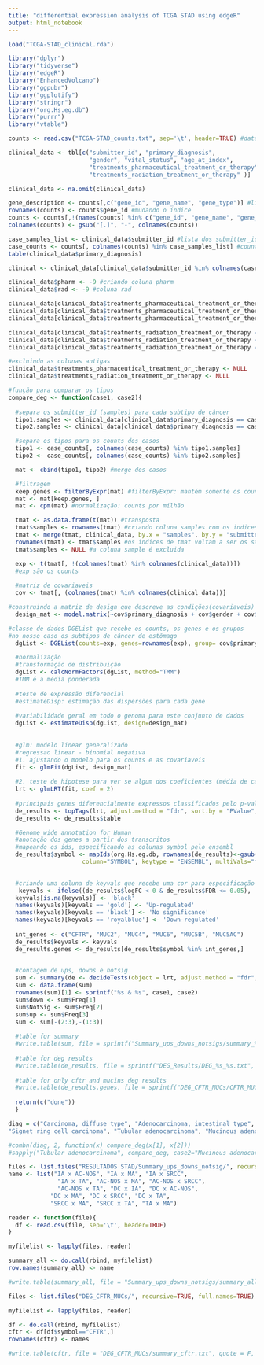 ---
title: "differential expression analysis of TCGA STAD using edgeR"
output: html_notebook
---
```{r}
load("TCGA-STAD_clinical.rda")
```


```{r}
library("dplyr")
library("tidyverse")
library("edgeR")
library("EnhancedVolcano")
library("ggpubr")
library("ggplotify")
library("stringr")
library("org.Hs.eg.db")
library("purrr")
library("vtable")
```


```{r}
counts <- read.csv("TCGA-STAD_counts.txt", sep='\t', header=TRUE) #data.frame dos counts 

clinical_data <- tbl[c("submitter_id", "primary_diagnosis",
                       "gender", "vital_status", "age_at_index",
                       "treatments_pharmaceutical_treatment_or_therapy",
                       "treatments_radiation_treatment_or_therapy" )]

clinical_data <- na.omit(clinical_data)
```

```{r}
gene_description <- counts[,c("gene_id", "gene_name", "gene_type")] #lista com a descrição dos genes
rownames(counts) <- counts$gene_id #mudando o índice
counts <- counts[,!(names(counts) %in% c("gene_id", "gene_name", "gene_type"))] #xcluindo gene_name e gene_type
colnames(counts) <- gsub("[.]", "-", colnames(counts))
```

```{r}
case_samples_list <- clinical_data$submitter_id #lista dos submitter_id
case_counts <- counts[, colnames(counts) %in% case_samples_list] #counts com somente os presentes em clinical_data
table(clinical_data$primary_diagnosis)

clinical <- clinical_data[clinical_data$submitter_id %in% colnames(case_counts),]
```


```{r}
clinical_data$pharm <- -9 #criando coluna pharm
clinical_data$rad <- -9 #coluna rad

clinical_data[clinical_data$treatments_pharmaceutical_treatment_or_therapy == "no", ]$pharm <- 0 
clinical_data[clinical_data$treatments_pharmaceutical_treatment_or_therapy == "yes",]$pharm  <- 1 
clinical_data[clinical_data$treatments_pharmaceutical_treatment_or_therapy == "not reported", ]$pharm <- 2

clinical_data[clinical_data$treatments_radiation_treatment_or_therapy == "no", ]$rad <- 0
clinical_data[clinical_data$treatments_radiation_treatment_or_therapy == "yes", ]$rad <- 1
clinical_data[clinical_data$treatments_radiation_treatment_or_therapy == "not reported", ]$rad <- 2 #substituindo "não reportado" por 2

#excluindo as colunas antigas
clinical_data$treatments_pharmaceutical_treatment_or_therapy <- NULL 
clinical_data$treatments_radiation_treatment_or_therapy <- NULL
```



```{r}
#função para comparar os tipos
compare_deg <- function(case1, case2){
  
  #separa os submitter_id (samples) para cada subtipo de câncer
  tipo1.samples <- clinical_data[clinical_data$primary_diagnosis == case1, ]$submitter_id
  tipo2.samples <- clinical_data[clinical_data$primary_diagnosis == case2, ]$submitter_id

  #separa os tipos para os counts dos casos
  tipo1 <- case_counts[, colnames(case_counts) %in% tipo1.samples]
  tipo2 <- case_counts[, colnames(case_counts) %in% tipo2.samples]

  mat <- cbind(tipo1, tipo2) #merge dos casos

  #filtragem
  keep.genes <- filterByExpr(mat) #filterByExpr: mantém somente os counts com um número mínimo de amostras
  mat <- mat[keep.genes, ]
  mat <- cpm(mat) #normalização: counts por milhão

  tmat <- as.data.frame(t(mat)) #transposta
  tmat$samples <- rownames(tmat) #criando coluna samples com os indices de tmat
  tmat <- merge(tmat, clinical_data, by.x = "samples", by.y = "submitter_id") #merge de tmat com os dados clínicos a partir da coluna samples e submitter_id
  rownames(tmat) <- tmat$samples #os indices de tmat voltam a ser os samples
  tmat$samples <- NULL #a coluna sample é excluida

  exp <- t(tmat[, !(colnames(tmat) %in% colnames(clinical_data))])
  #exp são os counts
  
  #matriz de covariaveis
  cov <- tmat[, (colnames(tmat) %in% colnames(clinical_data))]

#construindo a matriz de design que descreve as condições(covariaveis) do modelo
  design_mat <- model.matrix(~cov$primary_diagnosis + cov$gender + cov$age_at_index + cov$pharm + cov$rad)

#classe de dados DGEList que recebe os counts, os genes e os grupos
#no nosso caso os subtipos de câncer de estômago
  dgList <- DGEList(counts=exp, genes=rownames(exp), group= cov$primary_diagnosis)

  #normalização
  #transformação de distribuição
  dgList <- calcNormFactors(dgList, method="TMM")
  #TMM é a média ponderada 
  
  #teste de expressão diferencial
  #estimateDisp: estimação das dispersões para cada gene
  
  #variabilidade geral em todo o genoma para este conjunto de dados
  dgList <- estimateDisp(dgList, design=design_mat)
 
  
  #glm: modelo linear generalizado
  #regressao linear - binomial negativa
  #1. ajustando o modelo para os counts e as covariaveis
  fit <- glmFit(dgList, design_mat)
  
  #2. teste de hipotese para ver se algum dos coeficientes (média de cada grupo) é diferente de zero
  lrt <- glmLRT(fit, coef = 2) 
  
  #principais genes diferencialmente expressos classificados pelo p-valor
  de_results <- topTags(lrt, adjust.method = "fdr", sort.by = "PValue", p.value = Inf, n = Inf)
  de_results <- de_results$table

  #Genome wide annotation for Human
  #anotação dos genes a partir dos transcritos
  #mapeando os ids, especificando as colunas symbol pelo ensembl
  de_results$symbol <- mapIds(org.Hs.eg.db, rownames(de_results)<-gsub("\\..*","", rownames(de_results)), 
                     column="SYMBOL", keytype = "ENSEMBL", multiVals="first")

  
  #criando uma coluna de keyvals que recebe uma cor para especificação de valor: regulado up, down e sem significância
   keyvals <- ifelse((de_results$logFC < 0 & de_results$FDR <= 0.05), 'royalblue', ifelse((de_results$logFC > 0 & de_results$FDR <= 0.05), 'gold', 'black'))
  keyvals[is.na(keyvals)] <- 'black'
  names(keyvals)[keyvals == 'gold'] <- 'Up-regulated'
  names(keyvals)[keyvals == 'black'] <- 'No significance'
  names(keyvals)[keyvals == 'royalblue'] <- 'Down-regulated'
  
  int_genes <- c("CFTR", "MUC2", "MUC4", "MUC6", "MUC5B", "MUC5AC")
  de_results$keyvals <- keyvals
  de_results.genes <- de_results[de_results$symbol %in% int_genes,]

  
  #contagem de ups, downs e notsig 
  sum <- summary(de <- decideTests(object = lrt, adjust.method = "fdr", p.value = 0.05, lfc = 0))
  sum <- data.frame(sum)
  rownames(sum)[1] <- sprintf("%s & %s", case1, case2)
  sum$down <- sum$Freq[1]
  sum$NotSig <- sum$Freq[2]
  sum$up <- sum$Freq[3]
  sum <- sum[-(2:3),-(1:3)]
  
  #table for summary
  #write.table(sum, file = sprintf("Summary_ups_downs_notsigs/summary_%s_%s.txt", case1, case2), quote = F, sep = "\t", row.names = F, eol = "\r")
  
  #table for deg results
  #write.table(de_results, file = sprintf("DEG_Results/DEG_%s_%s.txt", case1, case2), quote = F, sep = "\t", row.names = F, eol = "\r")
  
  #table for only cftr and mucins deg results
  #write.table(de_results.genes, file = sprintf("DEG_CFTR_MUCs/CFTR_MUC_%s_%s.txt", case1, case2), quote = F, sep = "\t", row.names = F, eol = "\r")
  
  return(c("done"))
  }
```


```{r}
diag = c("Carcinoma, diffuse type", "Adenocarcinoma, intestinal type", "Adenocarcinoma, NOS",
"Signet ring cell carcinoma", "Tubular adenocarcinoma", "Mucinous adenocarcinoma")

#combn(diag, 2, function(x) compare_deg(x[1], x[2]))
#sapply("Tubular adenocarcinoma", compare_deg, case2="Mucinous adenocarcinoma")
```

```{r - summary of up- down- counts}
files <- list.files("RESULTADOS STAD/Summary_ups_downs_notsig/", recursive=TRUE, full.names=TRUE)
name <- list("IA x AC-NOS", "IA x MA", "IA x SRCC",
              "IA x TA", "AC-NOS x MA", "AC-NOS x SRCC", 
              "AC-NOS x TA", "DC x IA", "DC x AC-NOS",
            "DC x MA", "DC x SRCC", "DC x TA", 
            "SRCC x MA", "SRCC x TA", "TA x MA")

reader <- function(file){
  df <- read.csv(file, sep='\t', header=TRUE)
}

myfilelist <- lapply(files, reader)

summary_all <- do.call(rbind, myfilelist)
row.names(summary_all) <- name

#write.table(summary_all, file = "Summary_ups_downs_notsigs/summary_all.txt", quote = F, sep = "\t", row.names = T, eol = "\r")
```

```{r - deg for cftr and mucins}
files <- list.files("DEG_CFTR_MUCs/", recursive=TRUE, full.names=TRUE)

myfilelist <- lapply(files, reader)

df <- do.call(rbind, myfilelist)
cftr <- df[df$symbol=="CFTR",]
rownames(cftr) <- names

#write.table(cftr, file = "DEG_CFTR_MUCs/summary_cftr.txt", quote = F, sep = "\t", row.names = T, eol = "\r")
```



